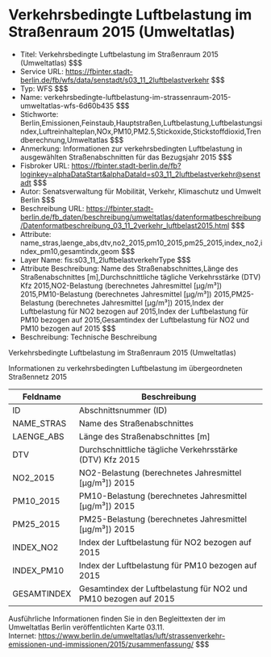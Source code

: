 # Verkehrsbedingte Luftbelastung im Straßenraum 2015 (Umweltatlas)
- Titel: Verkehrsbedingte Luftbelastung im Straßenraum 2015 (Umweltatlas) $$$
- Service URL: https://fbinter.stadt-berlin.de/fb/wfs/data/senstadt/s03_11_2luftbelastverkehr $$$
- Typ: WFS $$$
- Name: verkehrsbedingte-luftbelastung-im-strassenraum-2015-umweltatlas-wfs-6d60b435 $$$
- Stichworte: Berlin,Emissionen,Feinstaub,Hauptstraßen,Luftbelastung,Luftbelastungsindex,Luftreinhalteplan,NOx,PM10,PM2.5,Stickoxide,Stickstoffdioxid,Trendberechnung,Umweltatlas $$$
- Anmerkung: Informationen zur verkehrsbedingten Luftbelastung in ausgewählten Straßenabschnitten für das Bezugsjahr 2015 $$$
- Fisbroker URL: https://fbinter.stadt-berlin.de/fb?loginkey=alphaDataStart&alphaDataId=s03_11_2luftbelastverkehr@senstadt $$$
- Autor: Senatsverwaltung für Mobilität, Verkehr, Klimaschutz und Umwelt Berlin $$$
- Beschreibung URL: https://fbinter.stadt-berlin.de/fb_daten/beschreibung/umweltatlas/datenformatbeschreibung/Datenformatbeschreibung_03_11_2verkehr_luftbelast2015.html $$$
- Attribute: name_stras,laenge_abs,dtv,no2_2015,pm10_2015,pm25_2015,index_no2,index_pm10,gesamtindx,geom $$$
- Layer Name: fis:s03_11_2luftbelastverkehrType $$$
- Attribute Beschreibung: Name des Straßenabschnittes,Länge des Straßenabschnittes [m],Durchschnittliche tägliche Verkehrsstärke (DTV) Kfz 2015,NO2-Belastung (berechnetes Jahresmittel [µg/m³]) 2015,PM10-Belastung (berechnetes Jahresmittel [µg/m³]) 2015,PM25-Belastung (berechnetes Jahresmittel [µg/m³]) 2015,Index der Luftbelastung für NO2 bezogen auf 2015,Index der Luftbelastung für PM10 bezogen auf 2015,Gesamtindex der Luftbelastung für NO2 und PM10 bezogen auf 2015 $$$
- Beschreibung: Technische Beschreibung 

Verkehrsbedingte Luftbelastung im Straßenraum 2015 (Umweltatlas)

Informationen zu verkehrsbedingten Luftbelastung im übergeordneten Straßennetz 2015

| Feldname    | Beschreibung                                                    |
| ----------- | --------------------------------------------------------------- |
| ID          | Abschnittsnummer (ID)                                           |
| NAME\_STRAS | Name des Straßenabschnittes                                     |
| LAENGE\_ABS | Länge des Straßenabschnittes \[m\]                              |
| DTV         | Durchschnittliche tägliche Verkehrsstärke (DTV) Kfz 2015        |
| NO2\_2015   | NO2-Belastung (berechnetes Jahresmittel \[µg/m³\]) 2015         |
| PM10\_2015  | PM10-Belastung (berechnetes Jahresmittel \[µg/m³\]) 2015        |
| PM25\_2015  | PM25-Belastung (berechnetes Jahresmittel \[µg/m³\]) 2015        |
| INDEX\_NO2  | Index der Luftbelastung für NO2 bezogen auf 2015                |
| INDEX\_PM10 | Index der Luftbelastung für PM10 bezogen auf 2015               |
| GESAMTINDEX | Gesamtindex der Luftbelastung für NO2 und PM10 bezogen auf 2015 |

Ausführliche Informationen finden Sie in den Begleittexten der im Umweltatlas Berlin veröffentlichten Karte 03.11.  
Internet: https://www.berlin.de/umweltatlas/luft/strassenverkehr-emissionen-und-immissionen/2015/zusammenfassung/ $$$
